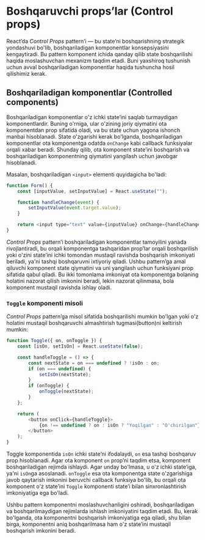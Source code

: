 # Boshqaruvchi props’lar (Control props)

React’da *Control Props* pattern’i — bu state’ni boshqarishning strategik yondashuvi bo'lib, boshqariladigan komponentlar konsepsiyasini kengaytiradi. Bu pattern komponent ichida qanday qilib state boshqarilishi haqida moslashuvchan mexanizm taqdim etadi. Buni yaxshiroq tushunish uchun avval boshqariladigan komponentlar haqida tushuncha hosil qilishimiz kerak.

## Boshqariladigan komponentlar (Controlled components)

Boshqariladigan komponentlar o'z ichki state’ini saqlab turmaydigan komponentlardir. Buning o'rniga, ular o'zining joriy qiymatini ota komponentdan prop sifatida oladi, va bu state uchun yagona ishonch manbai hisoblanadi. State o'zgarishi kerak bo'lganda, boshqariladigan komponentlar ota komponentga odatda `onChange` kabi callback funksiyalar orqali xabar beradi. Shunday qilib, ota komponent state’ini boshqarish va boshqariladigan komponentning qiymatini yangilash uchun javobgar hisoblanadi.

Masalan, boshqariladigan `<input>` elementi quyidagicha bo'ladi:
``` js copy
function Form() {
    const [inputValue, setInputValue] = React.useState("");

    function handleChange(event) {
        setInputValue(event.target.value);
    }

    return <input type="text" value={inputValue} onChange={handleChange} />;
}
```

*Control Props* pattern’i boshqariladigan komponentlar tamoyilini yanada rivojlantiradi, bu orqali komponentga tashqaridan prop’lar orqali boshqarilish yoki o'zini state’ini ichki tomondan mustaqil ravishda boshqarish imkoniyati beriladi, ya'ni tashqi boshqaruvni ixtiyoriy qiladi. Ushbu pattern’ga amal qiluvchi komponent state qiymatini va uni yangilash uchun funksiyani prop sifatida qabul qiladi. Bu ikki tomonlama imkoniyat ota komponentga bolaning holatini nazorat qilish imkonini beradi, lekin nazorat qilinmasa, bola komponent mustaqil ravishda ishlay oladi.

### `Toggle` komponenti misoli

*Control Props* pattern’ga misol sifatida boshqarilishi mumkin bo'lgan yoki o'z holatini mustaqil boshqaruvchi almashtirish tugmasi(button)ni keltirish mumkin:
``` js copy
function Toggle({ on, onToggle }) {
    const [isOn, setIsOn] = React.useState(false);

    const handleToggle = () => {
        const nextState = on === undefined ? !isOn : on;
        if (on === undefined) {
            setIsOn(nextState);
        }
        if (onToggle) {
            onToggle(nextState);
        }
    };

    return (
        <button onClick={handleToggle}>
            {on !== undefined ? on : isOn ? "Yoqilgan" : "O'chirilgan"}
        </button>
    );
}
```

Toggle komponentida `isOn` ichki state’ni ifodalaydi, `on` esa tashqi boshqaruv prop hisoblanadi. Agar ota komponent `on` prop’ni taqdim etsa, komponent boshqariladigan rejimda ishlaydi. Agar unday bo'lmasa, u o'z ichki state’iga, ya'ni `isOn`ga asoslanadi. `onToggle` esa ota komponentga state o'zgarishiga javob qaytarish imkonini beruvchi callback funksiya bo'lib, bu orqali ota komponent o'z state’ini `Toggle` komponenti state’i bilan sinxronlashtirish imkoniyatiga ega bo'ladi.

Ushbu pattern komponentni moslashuvchanligini oshiradi, boshqariladigan va boshqarilmaydigan rejimlarda ishlash imkoniyatini taqdim etadi. Bu, kerak bo'lganda, ota komponentni boshqarish imkoniyatiga ega qiladi, shu bilan birga, komponentni aniq boshqarilmasa ham o'z state’ini mustaqil boshqarish imkonini beradi.